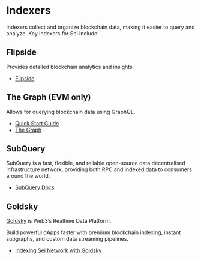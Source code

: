# Indexers

Indexers collect and organize blockchain data, making it easier to query and analyze. Key indexers for Sei include:

## **Flipside**

Provides detailed blockchain analytics and insights.

- [Flipside](https://flipsidecrypto.xyz/)

## **The Graph (EVM only)**

Allows for querying blockchain data using GraphQL.

- [Quick Start Guide](/dev-ecosystem-providers/indexers/the-graph)
- [The Graph](https://thegraph.com/)

## **SubQuery**

SubQuery is a fast, flexible, and reliable open-source data decentralised infrastructure network, providing both RPC and indexed data to consumers around the world.

- [SubQuery Docs](https://academy.subquery.network/indexer/quickstart/quickstart_chains/cosmos-sei.html)

## **Goldsky**

[Goldsky](https://goldsky.com/) is Web3’s Realtime Data Platform.

Build powerful dApps faster with premium blockchain indexing, instant subgraphs, and custom data streaming pipelines.

- [Indexing Sei Network with Goldsky](https://docs.goldsky.com/chains/sei/?utm_source=sei&utm_medium=docs)
